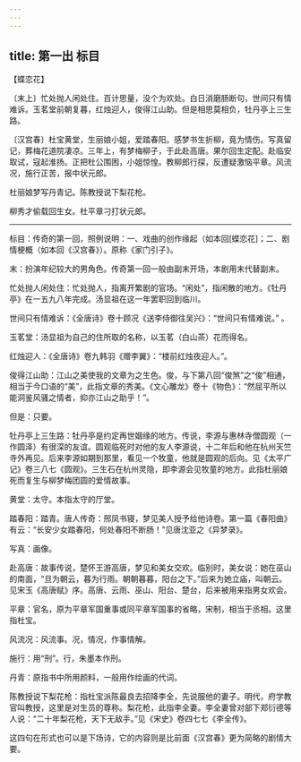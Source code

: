 ```yaml
---
---
---
```

title: 第一出 标目
---

【蝶恋花】

〔末上〕忙处抛人闲处住。百计思量，没个为欢处。白日消磨肠断句，世间只有情难诉。玉茗堂前朝复暮，红烛迎人，俊得江山助。但是相思莫相负，牡丹亭上三生路。

〔汉宫春〕杜宝黄堂，生丽娘小姐，爱踏春阳。感梦书生折柳，竟为情伤。写真留记，葬梅花道院凄凉。三年上，有梦梅柳子，于此赴高唐。果尔回生定配。赴临安取试，寇起淮扬。正把杜公围困，小姐惊惶。教柳郎行探，反遭疑激恼平章。风流况，施行正苦，报中状元郎。

杜丽娘梦写丹青记。陈教授说下梨花枪。

柳秀才偷载回生女。杜平章刁打状元郎。

-------------

标目：传奇的第一回，照例说明：一、戏曲的创作缘起（如本回[蝶恋花]；二、剧情梗概（如本回《汉宫春》）。原称《家门引子》。

末：扮演年纪较大的男角色。传奇第一回一般由副末开场，本剧用末代替副末。

忙处抛人闲处住：忙处抛人，指离开繁剧的官场。“闲处”，指闲散的地方。《牡丹亭》在一五九八年完成。汤显祖在这一年罢职回到临川。

世间只有情难诉：《全唐诗》卷十顾况《送李侍御往吴兴》：“世间只有情难说。” 。

玉茗堂：汤显祖为自己的住所取的名称，以玉茗（白山茶）花而得名。

红烛迎人：《全唐诗》卷九韩羽《赠李翼》：“楼前红烛夜迎人。”。

俊得江山助：江山之美使我的文章为之生色。俊，与下第八回“俊煞”之“俊”相通，相当于今口语的“美”，此指文章的秀美。《文心雕龙》卷十《物色》：“然屈平所以能洞鉴风骚之情者，抑亦江山之助乎！”。

但是：只要。

牡丹亭上三生路：牡丹亭是约定再世姻缘的地方。传说，李源与惠林寺僧圆观（一作圆泽）有很深的友谊。圆观临死时对他的友人李源说，十二年后和他在杭州天竺寺外再见。后来李源如期到那里，看见一个牧童，他就是圆观的后向。见《太平广记》卷三八七《圆观》。三生石在杭州灵隐，即李源会见牧童的地方。此指杜丽娘死而复生与柳梦梅团圆的爱情故事。

黄堂：太守。本指太守的厅堂。

踏春阳：踏青。唐人传奇：邢凤书寝，梦见美人授予给他诗卷。第一篇《春阳曲》有云：“长安少女踏春阳，何处春阳不断肠！”见唐沈亚之《异梦录》。

写真：画像。

赴高唐：故事传说，楚怀王游高唐，梦见和美女交欢。临别时，美女说：她在巫山的南面，“旦为朝云，暮为行雨。朝朝暮暮，阳台之下。”后来为她立庙，叫朝云。见宋玉《高唐赋》序。高唐、云雨、巫山、阳台、楚台，后来被用来指男女欢会。

平章：官名，原为平章军国重事或同平章军国事的省略，宋制，相当于丞相。这里指杜宝。

风流况：风流事。况，情况，作事情解。

施行：用“刑”。行，朱墨本作刑。

丹青：原指书中所用颜料，一般用作绘画的代词。

陈教授说下梨花枪：指杜宝派陈最良去招降李全，先说服他的妻子。明代，府学教官叫教授，这里是对生员的尊称。梨花枪，此指李全妻。李全妻曾对部下郑衍德等人说：“二十年梨花枪，天下无敌手。”见《宋史》卷四七七《李全传》。

这四句在形式也可以是下场诗，它的内容则是比前面《汉宫春》更为简略的剧情大要。

